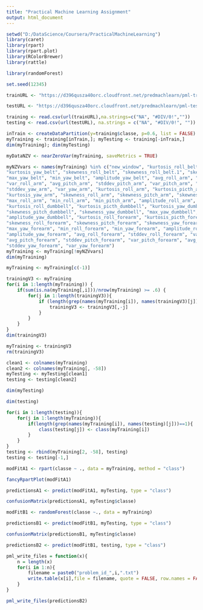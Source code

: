 ```yaml
---
title: "Practical Machine Learning Assignment"
output: html_document
---
```


```r
setwd("D:/DataScience/Coursera/PracticalMachineLearning")
library(caret)
library(rpart)
library(rpart.plot)
library(RColorBrewer)
library(rattle)
```

```r
library(randomForest)
```

```r
set.seed(12345)
```

```r
trainURL <- "https://d396qusza40orc.cloudfront.net/predmachlearn/pml-training.csv"
```

```r
testURL <- "https://d396qusza40orc.cloudfront.net/predmachlearn/pml-testing.csv"
```

```r
training <- read.csv(url(trainURL),na.strings=c("NA", "#DIV/0!",""))
testing <- read.csv(url(testURL), na.strings = c("NA", "#DIV/0!", ""))
```

```r
inTrain <- createDataPartition(y=training$classe, p=0.6, list = FALSE)
myTraining <- training[inTrain,]; myTesting <- training[-inTrain,]
dim(myTraining); dim(myTesting)
```

```r
myDataNZV <- nearZeroVar(myTraining, saveMetrics = TRUE)
```

```r
myNZVvars <- names(myTraining) %in% c("new_window", "kurtosis_roll_belt", "kurtosis_picth_belt",
"kurtosis_yaw_belt", "skewness_roll_belt", "skewness_roll_belt.1", "skewness_yaw_belt",
"max_yaw_belt", "min_yaw_belt", "amplitude_yaw_belt", "avg_roll_arm", "stddev_roll_arm",
"var_roll_arm", "avg_pitch_arm", "stddev_pitch_arm", "var_pitch_arm", "avg_yaw_arm",
"stddev_yaw_arm", "var_yaw_arm", "kurtosis_roll_arm", "kurtosis_picth_arm",
"kurtosis_yaw_arm", "skewness_roll_arm", "skewness_pitch_arm", "skewness_yaw_arm",
"max_roll_arm", "min_roll_arm", "min_pitch_arm", "amplitude_roll_arm", "amplitude_pitch_arm",
"kurtosis_roll_dumbbell", "kurtosis_picth_dumbbell", "kurtosis_yaw_dumbbell", "skewness_roll_dumbbell",
"skewness_pitch_dumbbell", "skewness_yaw_dumbbell", "max_yaw_dumbbell", "min_yaw_dumbbell",
"amplitude_yaw_dumbbell", "kurtosis_roll_forearm", "kurtosis_picth_forearm", "kurtosis_yaw_forearm",
"skewness_roll_forearm", "skewness_pitch_forearm", "skewness_yaw_forearm", "max_roll_forearm",
"max_yaw_forearm", "min_roll_forearm", "min_yaw_forearm", "amplitude_roll_forearm",
"amplitude_yaw_forearm", "avg_roll_forearm", "stddev_roll_forearm", "var_roll_forearm",
"avg_pitch_forearm", "stddev_pitch_forearm", "var_pitch_forearm", "avg_yaw_forearm",
"stddev_yaw_forearm", "var_yaw_forearm")
myTraining <- myTraining[!myNZVvars]
dim(myTraining)
```

```r
myTraining <- myTraining[c(-1)]
```

```r
trainingV3 <- myTraining
for(i in 1:length(myTraining)) {
    if(sum(is.na(myTraining[,i]))/nrow(myTraining) >= .6) {
        for(j in 1:length(trainingV3)){
            if (length(grep(names(myTraining[i]), names(trainingV3)[j]))==1){
                trainingV3 <- trainingV3[,-j]
            }
        }
    }
}
dim(trainingV3)
```

```r
myTraining <- trainingV3
rm(trainingV3)
```

```r
clean1 <- colnames(myTraining)
clean2 <- colnames(myTraining[, -58])
myTesting <- myTesting[clean1]
testing <- testing[clean2]

dim(myTesting)
```

```r
dim(testing)
```

```r
for(i in 1:length(testing)){
    for(j in 1:length(myTraining)){
        if(length(grep(names(myTraining[i]), names(testing)[j]))==1){
            class(testing[j]) <- class(myTraining[i])
        }
    }
}
testing <- rbind(myTraining[2, -58], testing)
testing <- testing[-1,]
```


```r
modFitA1 <- rpart(classe ~ ., data = myTraining, method = "class")
```

```r
fancyRpartPlot(modFitA1)
```

```r
predictionsA1 <- predict(modFitA1, myTesting, type = "class")
```

```r
confusionMatrix(predictionsA1, myTesting$classe)
```

```r
modFitB1 <- randomForest(classe ~., data = myTraining)
```

```r
predictionsB1 <- predict(modFitB1, myTesting, type = "class") 
```

```r
confusionMatrix(predictionsB1, myTesting$classe)
```

```r
predictionsB2 <- predict(modFitB1, testing, type = "class")
```

```r
pml_write_files = function(x){
    n = length(x)
    for(i in 1:n){
        filename = paste0("problem_id_",i,".txt")
        write.table(x[i],file = filename, quote = FALSE, row.names = FALSE, col.names = FALSE)
    }
}

pml_write_files(predictionsB2)
```






